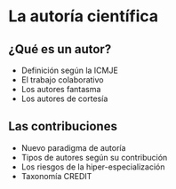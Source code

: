 # La autoría científica

## ¿Qué es un autor?

- Definición según la ICMJE
- El trabajo colaborativo
- Los autores fantasma
- Los autores de cortesía

## Las contribuciones

- Nuevo paradigma de autoría
- Tipos de autores según su contribución
- Los riesgos de la hiper-especialización
- Taxonomía CREDIT
